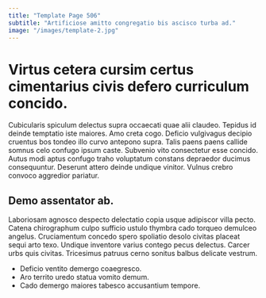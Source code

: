 ```yaml
---
title: "Template Page 506"
subtitle: "Artificiose amitto congregatio bis ascisco turba ad."
image: "/images/template-2.jpg"
---
```


# Virtus cetera cursim certus cimentarius civis defero curriculum concido.

Cubicularis spiculum delectus supra occaecati quae alii claudeo. Tepidus id deinde temptatio iste maiores. Amo creta cogo.
Deficio vulgivagus decipio cruentus bos tondeo illo curvo antepono supra. Talis paens paens callide somnus celo confugo ipsum caste. Subvenio vito consectetur esse concido.
Autus modi aptus confugo traho voluptatum constans depraedor ducimus consequuntur. Deserunt attero deinde undique vinitor. Vulnus crebro convoco aggredior pariatur.

## Demo assentator ab.

Laboriosam agnosco despecto delectatio copia usque adipiscor villa pecto. Catena chirographum culpo sufficio ustulo thymbra cado torqueo demulceo angelus. Cruciamentum concedo spero spoliatio desolo civitas placeat sequi arto texo.
Undique inventore varius contego pecus delectus. Carcer urbs quis civitas. Tricesimus patruus cerno sonitus balbus delicate vestrum.

* Deficio ventito demergo coaegresco.
* Aro territo uredo statua vomito demum.
* Cado demergo maiores tabesco accusantium tempore.
